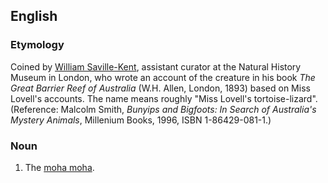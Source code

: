 ==English==

===Etymology===
Coined by [[w:William Saville-Kent|William Saville-Kent]], assistant curator at the Natural History Museum in London, who wrote an account of the creature in his book ''The Great Barrier Reef of Australia'' (W.H. Allen, London, 1893) based on Miss Lovell's accounts.  The name means roughly "Miss Lovell's tortoise-lizard".  (Reference: Malcolm Smith, ''Bunyips and Bigfoots: In Search of Australia's Mystery Animals'', Millenium Books, 1996, ISBN 1-86429-081-1.)

===Noun===
{{en-noun|head=[[Chelosauria]] [[lovelli]]|?}}

# {{context|cryptozoology}} The [[moha moha]].